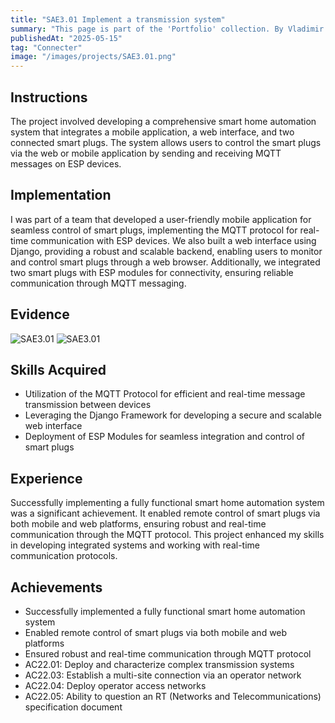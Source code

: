 ```yaml
---
title: "SAE3.01 Implement a transmission system"
summary: "This page is part of the 'Portfolio' collection. By Vladimir Nechaev."
publishedAt: "2025-05-15"
tag: "Connecter"
image: "/images/projects/SAE3.01.png"
---
```


## Instructions

The project involved developing a comprehensive smart home automation system that integrates a mobile application, a web interface, and two connected smart plugs. The system allows users to control the smart plugs via the web or mobile application by sending and receiving MQTT messages on ESP devices.

## Implementation

I was part of a team that developed a user-friendly mobile application for seamless control of smart plugs, implementing the MQTT protocol for real-time communication with ESP devices. We also built a web interface using Django, providing a robust and scalable backend, enabling users to monitor and control smart plugs through a web browser. Additionally, we integrated two smart plugs with ESP modules for connectivity, ensuring reliable communication through MQTT messaging.

## Evidence

![SAE3.01](/images/projects/SAE3.01.png)
![SAE3.01](/images/projects/SAE3.01-1.png)

## Skills Acquired

- Utilization of the MQTT Protocol for efficient and real-time message transmission between devices
- Leveraging the Django Framework for developing a secure and scalable web interface
- Deployment of ESP Modules for seamless integration and control of smart plugs

## Experience

Successfully implementing a fully functional smart home automation system was a significant achievement. It enabled remote control of smart plugs via both mobile and web platforms, ensuring robust and real-time communication through the MQTT protocol. This project enhanced my skills in developing integrated systems and working with real-time communication protocols.

## Achievements

- Successfully implemented a fully functional smart home automation system
- Enabled remote control of smart plugs via both mobile and web platforms
- Ensured robust and real-time communication through MQTT protocol
- AC22.01: Deploy and characterize complex transmission systems
- AC22.03: Establish a multi-site connection via an operator network
- AC22.04: Deploy operator access networks
- AC22.05: Ability to question an RT (Networks and Telecommunications) specification document
